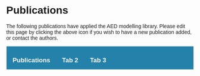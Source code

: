 # Publications

The following publications have applied the AED modelling library. Please edit this page by clicking the above icon if you wish to have a new publication added, or contact the authors.

<head>
<meta name="viewport" content="width=device-width, initial-scale=1">
<style>
body {font-family: Arial;}

/* Style the tab */
.tab {
  overflow: hidden;
  border: 1px solid #ccc;
  background-color: #2481AA;
}

/* Style the buttons inside the tab */
.tab button {
  background-color: #2481AA;
  float: left;
  border: none;
  outline: none;
  cursor: pointer;
  padding: 14px 16px;
  transition: 0.3s;
  font-size: 17px;
  color: #FFFFFF;
  font-weight: bold;
}

/* Change background color of buttons on hover */
.tab button:hover {
  background-color: #2DA4D0;
}

/* Create an active/current tablink class */
.tab button.active {
  background-color: #1E7198;
}

/* Style the tab content */
.tabcontent {
  display: none;
  padding: 6px 12px;
  border: 1px solid #ccc;
  border-top: none;
}
</style>
</head>
<body>

<div class="tab">
  <button class="tablinks" onclick="openCity(event, 'London')"id="defaultOpen">Publications</button>
  <button class="tablinks" onclick="openCity(event, 'Paris')">Tab 2</button>
  <button class="tablinks" onclick="openCity(event, 'Tokyo')">Tab 3</button>
</div>

<div id="London" class="tabcontent">
  <p>
    ```r
library(knitr)
library(kableExtra)
publications <- read.csv("tables/34-publications/publications.csv", check.names=FALSE)
kable(publications,"html", escape = F, align = "c", caption = "Publications") %>%
  kable_styling(publications, bootstrap_options = "basic", 
                full_width = F, position = "left", font_size = 12) %>%
  column_spec(1, width_min = "6em") %>%
  column_spec(2, width_min = "6em") %>%
  column_spec(3, width_min = "6em") %>%
  row_spec(1:19, background = 'white') %>%
  scroll_box(width = "750px", height = "900px",
             fixed_thead = FALSE) 
    ```
  </p>
</div>

<div id="Paris" class="tabcontent">
  <h3>Tab 2</h3>
  <p>This is the second tab</p> 
</div>

<div id="Tokyo" class="tabcontent">
  <h3>Tab 3</h3>
  <p>This is the third tab.</p>
</div>

<script>
function openCity(evt, cityName) {
  var i, tabcontent, tablinks;
  tabcontent = document.getElementsByClassName("tabcontent");
  for (i = 0; i < tabcontent.length; i++) {
    tabcontent[i].style.display = "none";
  }
  tablinks = document.getElementsByClassName("tablinks");
  for (i = 0; i < tablinks.length; i++) {
    tablinks[i].className = tablinks[i].className.replace(" active", "");
  }
  document.getElementById(cityName).style.display = "block";
  evt.currentTarget.className += " active";
}
document.getElementById("defaultOpen").click();
</script>


   
</body>




